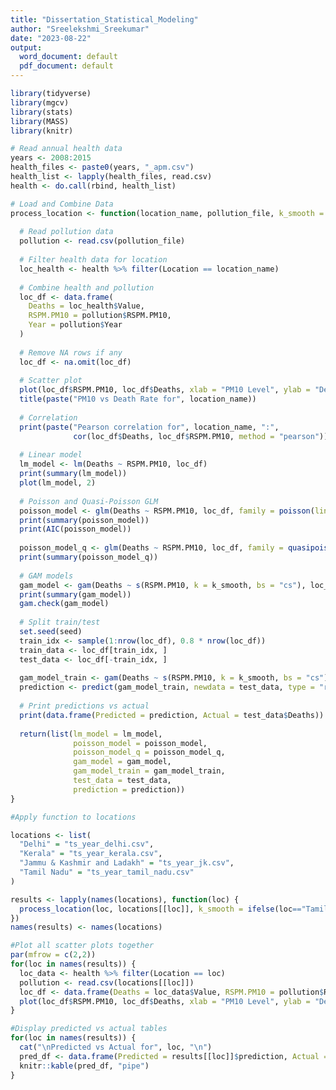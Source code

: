 ---
title: "Dissertation_Statistical_Modeling"
author: "Sreelekshmi_Sreekumar"
date: "2023-08-22"
output:
  word_document: default
  pdf_document: default
---

```{r echo=TRUE, message=FALSE, warning=FALSE, results='hide', fig.show='hide'}
library(tidyverse)
library(mgcv)
library(stats)
library(MASS)
library(knitr)
```

```{r echo=TRUE, message=FALSE, warning=FALSE, results='hide', fig.show='hide'}
# Read annual health data
years <- 2008:2015
health_files <- paste0(years, "_apm.csv")
health_list <- lapply(health_files, read.csv)
health <- do.call(rbind, health_list)


```


```{r echo=TRUE, message=FALSE, warning=FALSE}
# Load and Combine Data
process_location <- function(location_name, pollution_file, k_smooth = 4, seed = 123) {
  
  # Read pollution data
  pollution <- read.csv(pollution_file)
  
  # Filter health data for location
  loc_health <- health %>% filter(Location == location_name)
  
  # Combine health and pollution
  loc_df <- data.frame(
    Deaths = loc_health$Value,
    RSPM.PM10 = pollution$RSPM.PM10,
    Year = pollution$Year
  )
  
  # Remove NA rows if any
  loc_df <- na.omit(loc_df)
  
  # Scatter plot
  plot(loc_df$RSPM.PM10, loc_df$Deaths, xlab = "PM10 Level", ylab = "Death Rate")
  title(paste("PM10 vs Death Rate for", location_name))
  
  # Correlation
  print(paste("Pearson correlation for", location_name, ":", 
              cor(loc_df$Deaths, loc_df$RSPM.PM10, method = "pearson")))
  
  # Linear model
  lm_model <- lm(Deaths ~ RSPM.PM10, loc_df)
  print(summary(lm_model))
  plot(lm_model, 2)
  
  # Poisson and Quasi-Poisson GLM
  poisson_model <- glm(Deaths ~ RSPM.PM10, loc_df, family = poisson(link = "log"))
  print(summary(poisson_model))
  print(AIC(poisson_model))
  
  poisson_model_q <- glm(Deaths ~ RSPM.PM10, loc_df, family = quasipoisson(link = "log"))
  print(summary(poisson_model_q))
  
  # GAM models
  gam_model <- gam(Deaths ~ s(RSPM.PM10, k = k_smooth, bs = "cs"), loc_df, family = quasipoisson(link = "log"))
  print(summary(gam_model))
  gam.check(gam_model)
  
  # Split train/test
  set.seed(seed)
  train_idx <- sample(1:nrow(loc_df), 0.8 * nrow(loc_df))
  train_data <- loc_df[train_idx, ]
  test_data <- loc_df[-train_idx, ]
  
  gam_model_train <- gam(Deaths ~ s(RSPM.PM10, k = k_smooth, bs = "cs"), train_data, family = quasipoisson(link = "log"))
  prediction <- predict(gam_model_train, newdata = test_data, type = "response")
  
  # Print predictions vs actual
  print(data.frame(Predicted = prediction, Actual = test_data$Deaths))
  
  return(list(lm_model = lm_model,
              poisson_model = poisson_model,
              poisson_model_q = poisson_model_q,
              gam_model = gam_model,
              gam_model_train = gam_model_train,
              test_data = test_data,
              prediction = prediction))
}

#Apply function to locations

locations <- list(
  "Delhi" = "ts_year_delhi.csv",
  "Kerala" = "ts_year_kerala.csv",
  "Jammu & Kashmir and Ladakh" = "ts_year_jk.csv",
  "Tamil Nadu" = "ts_year_tamil_nadu.csv"
)

results <- lapply(names(locations), function(loc) {
  process_location(loc, locations[[loc]], k_smooth = ifelse(loc=="Tamil Nadu",5,4))
})
names(results) <- names(locations)

#Plot all scatter plots together
par(mfrow = c(2,2))
for(loc in names(results)) {
  loc_data <- health %>% filter(Location == loc)
  pollution <- read.csv(locations[[loc]])
  loc_df <- data.frame(Deaths = loc_data$Value, RSPM.PM10 = pollution$RSPM.PM10)
  plot(loc_df$RSPM.PM10, loc_df$Deaths, xlab = "PM10 Level", ylab = "Death Rate", main = loc)
}

#Display predicted vs actual tables
for(loc in names(results)) {
  cat("\nPredicted vs Actual for", loc, "\n")
  pred_df <- data.frame(Predicted = results[[loc]]$prediction, Actual = results[[loc]]$test_data$Deaths)
  knitr::kable(pred_df, "pipe")
}

```

